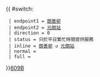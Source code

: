 {{ #switch: {{{format|}}}
  | endpoint1 = [[朗善邨]]
  | endpoint2 = [[元朗站公共運輸交匯處|元朗站]]
  | direction = 0
  | status = 只於平日繁忙時間提供服務
  | inline = [[朗善邨]] ↺ [[元朗站公共運輸交匯處|元朗站]]
  | normal =
  | full =
}}<noinclude>[[category:新界專線小巴路線模板|609B]]</noinclude>